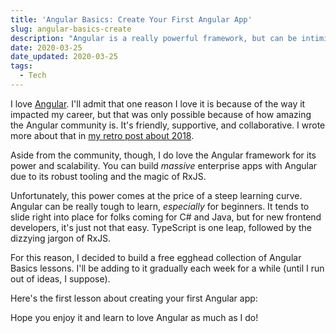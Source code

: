 ```yaml
---
title: 'Angular Basics: Create Your First Angular App'
slug: angular-basics-create
description: "Angular is a really powerful framework, but can be intimidating for beginners. I've created a new free collection on egghead.io of Angular basics."
date: 2020-03-25
date_updated: 2020-03-25
tags:
  - Tech
---
```



I love [Angular](http://www.angular.io). I'll admit that one reason I love it is because of the way it impacted my career, but that was only possible because of how amazing the Angular community is. It's friendly, supportive, and collaborative. I wrote more about that in [my retro post about 2018](/ask-for-help-2018).

Aside from the community, though, I do love the Angular framework for its power and scalability. You can build _massive_ enterprise apps with Angular due to its robust tooling and the magic of RxJS.

Unfortunately, this power comes at the price of a steep learning curve. Angular can be really tough to learn, _especially_ for beginners. It tends to slide right into place for folks coming for C# and Java, but for new frontend developers, it's just not that easy. TypeScript is one leap, followed by the dizzying jargon of RxJS.

For this reason, I decided to build a free egghead collection of Angular Basics lessons. I'll be adding to it gradually each week for a while (until I run out of ideas, I suppose).

Here's the first lesson about creating your first Angular app:

<Egghead url="https://egghead.io/lessons/angular-create-your-first-angular-app/embed?pl=angular-basics-888f" />

Hope you enjoy it and learn to love Angular as much as I do!
